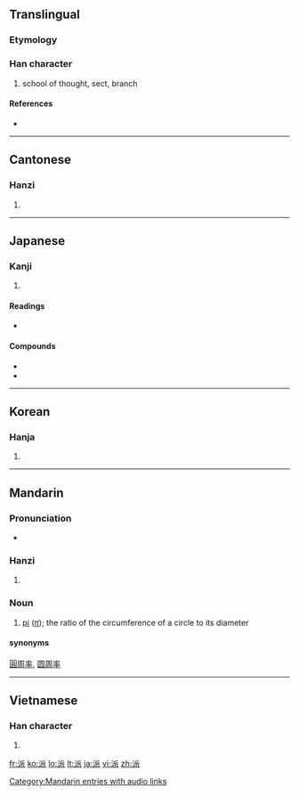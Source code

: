 ==Translingual==

===Etymology===
{{Han compound|水|𠂢|c1=s|c2=p|ls=psc}}

===Han character===
{{Han char|rn=85|rad=水|as=06|sn=9|four=3213<sub>2</sub>|canj=水竹竹女 (EHHV)}}

# school of thought, sect, branch

====References====
* {{Han ref|kx=0623.010|dkj=17428|dj=1019.030|hdz=31611.060|uh=6D3E|ud=27966|bh=ACA3|bd=44195}}

----

==Cantonese==

===Hanzi===
{{yue-hanzi|jyut=|y=paai1, paai3}}

# {{defn|Cantonese|sort=水06}}

----

==Japanese==

===Kanji===
{{ja-kanji|grade=6|rs=水06}}

# {{defn|Japanese}}

====Readings====
* {{ja-readings|on=[[は]] (ha)|kun=[[わかれる]] (wakareru)}}

====Compounds====
*{{term|宗派||religious [[sect]]|tr=しゅうは, shūha|sc=Jpan|lang=ja}}
*{{term|流派||school of thought|tr=[[りゅうは]], [[ryūha]]|lang=ja|sc=Jpan}}

----

==Korean==

===Hanja===
{{ko-hanja|hangeul=파|eumhun=|rv=pa|mr=p'a|y=pha}}

# {{defn|Korean|sort=水06}}

----

==Mandarin==

===Pronunciation===
* {{audio|zh-pài.ogg|audio}}

===Hanzi===
{{cmn-hanzi|pin=[[bài]] ([[bai4]]), [[mài]] ([[mai4]]), [[pā]] ([[pa1]]), [[pài]] ([[pai4]])|wg=pai<sup>4</sup>, mai<sup>4</sup>, p'a<sup>1</sup>, p'ai<sup>4</sup>}}

# {{defn|Mandarin|sort=水06}}

===Noun===
{{cmn-noun|ts|pin=pài|pint=pai4|rs=水6}}

# {{mathematics|lang=cmn}} [[pi]] ([[π]]); the ratio of the circumference of a circle to its diameter
====synonyms====
[[圓周率]], [[圆周率]]

[[Category:Mandarin entries with audio links]]

----

==Vietnamese==

===Han character===
{{vi-hantu|[[phái]], [[pháy]], [[phai]], [[phới]], [[phe]], [[phơi]], [[vé]]|rs=水06}}

# {{defn|Vietnamese|sort=水06}}

[[fr:派]]
[[ko:派]]
[[lo:派]]
[[lt:派]]
[[ja:派]]
[[vi:派]]
[[zh:派]]